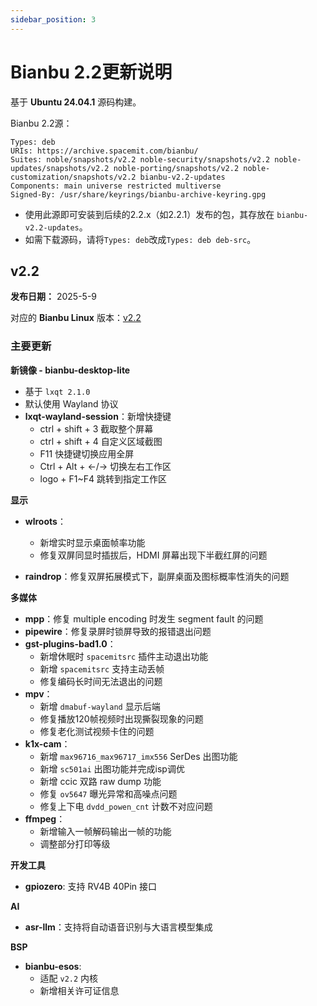 ```yaml
---
sidebar_position: 3
---
```


# Bianbu 2.2更新说明

基于 **Ubuntu 24.04.1** 源码构建。

Bianbu 2.2源：

```
Types: deb
URIs: https://archive.spacemit.com/bianbu/
Suites: noble/snapshots/v2.2 noble-security/snapshots/v2.2 noble-updates/snapshots/v2.2 noble-porting/snapshots/v2.2 noble-customization/snapshots/v2.2 bianbu-v2.2-updates
Components: main universe restricted multiverse
Signed-By: /usr/share/keyrings/bianbu-archive-keyring.gpg
```

- 使用此源即可安装到后续的2.2.x（如2.2.1）发布的包，其存放在 `bianbu-v2.2-updates`。
- 如需下载源码，请将`Types: deb`改成`Types: deb deb-src`。

## v2.2

**发布日期：** 2025-5-9

对应的 **Bianbu Linux** 版本：[v2.2](https://bianbu-linux.spacemit.com/release_notes/bl-v2.2.y)

### 主要更新

**新镜像 - bianbu-desktop-lite**

- 基于 `lxqt 2.1.0`
- 默认使用 Wayland 协议
- **lxqt-wayland-session**：新增快捷键
  - ctrl + shift + 3 截取整个屏幕
  - ctrl + shift + 4 自定义区域截图
  - F11 快捷键切换应用全屏
  - Ctrl + Alt + ←/→ 切换左右工作区
  - logo + F1~F4 跳转到指定工作区

**显示**

- **wlroots**：
  - 新增实时显示桌面帧率功能
  - 修复双屏同显时插拔后，HDMI 屏幕出现下半截红屏的问题

- **raindrop**：修复双屏拓展模式下，副屏桌面及图标概率性消失的问题

**多媒体**

- **mpp**：修复 multiple encoding 时发生 segment fault 的问题
- **pipewire**：修复录屏时锁屏导致的报错退出问题
- **gst-plugins-bad1.0**：
  - 新增休眠时 `spacemitsrc` 插件主动退出功能
  - 新增 `spacemitsrc` 支持主动丢帧
  - 修复编码长时间无法退出的问题
- **mpv**：
  - 新增 `dmabuf-wayland` 显示后端
  - 修复播放120帧视频时出现撕裂现象的问题
  - 修复老化测试视频卡住的问题
- **k1x-cam**：
  - 新增 `max96716_max96717_imx556` SerDes 出图功能
  - 新增 `sc501ai` 出图功能并完成isp调优
  - 新增 ccic 双路 raw dump 功能
  - 修复 `ov5647` 曝光异常和高噪点问题
  - 修复上下电 `dvdd_powen_cnt` 计数不对应问题
- **ffmpeg**：
  - 新增输入一帧解码输出一帧的功能
  - 调整部分打印等级

**开发工具**

- **gpiozero**: 支持 RV4B 40Pin 接口

**AI**

- **asr-llm**：支持将自动语音识别与大语言模型集成

**BSP**

- **bianbu-esos**:
  - 适配 `v2.2` 内核
  - 新增相关许可证信息
